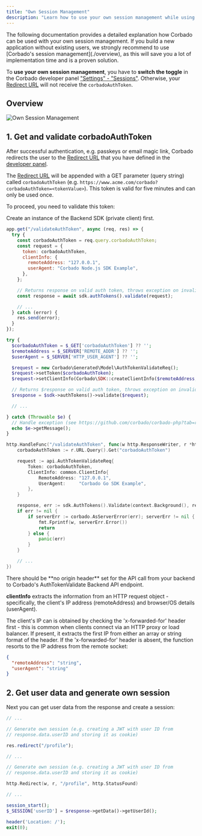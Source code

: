 ```yaml
---
title: "Own Session Management"
description: "Learn how to use your own session management while using Corbado's passkey authentication solution."
---
```


<Warning>
The following documentation provides a detailed explanation how Corbado can be used with your own session management. If you build a new application without existing users, we strongly recommend to use [Corbado's session management](./overview), as this will save you a lot of implementation time and is a proven solution.

To **use your own session management**, you have to **switch the toggle** in the Corbado developer panel ["Settings" - "Sessions"](https://app.corbado.com/app/settings/sessions). Otherwise, your [Redirect URL](/helpful-guides/url-overview#3-redirect-url) will not receive the `corbadoAuthToken`.&#x20;

</Warning>

## Overview

![Own Session Management](/images/sessions/own-session-management/own-session-management.png)

## 1. Get and validate corbadoAuthToken

After successful authentication, e.g. passkeys or email magic link, Corbado redirects the user to the [Redirect URL](/helpful-guides/url-overview#3-redirect-url) that you have defined in the [developer panel](https://app.corbado.com/app/settings/general/urls).&#x20;

The [Redirect URL](/helpful-guides/url-overview#3-redirect-url) will be appended with a GET parameter (query string) called `corbadoAuthToken` (e.g. `https://www.acme.com/corbado?corbadoAuthToken=<tokenValue>`). This token is valid for five minutes and can only be used once.&#x20;

To proceed, you need to validate this token:

<Note>Create an instance of the Backend SDK (private client) first.</Note>

<CodeGroup>

```js Node.js (Express)
app.get("/validateAuthToken", async (req, res) => {
  try {
    const corbadoAuthToken = req.query.corbadoAuthToken;
    const request = {
      token: corbadoAuthToken,
      clientInfo: {
        remoteAddress: "127.0.0.1",
        userAgent: "Corbado Node.js SDK Example",
      },
    };

    // Returns response on valid auth token, throws exception on invalid auth token
    const response = await sdk.authTokens().validate(request);

    // ...
  } catch (error) {
    res.send(error);
  }
});
```

```php PHP
try {
  $corbadoAuthToken = $_GET['corbadoAuthToken'] ?? '';
  $remoteAddress = $_SERVER['REMOTE_ADDR'] ?? '';
  $userAgent = $_SERVER['HTTP_USER_AGENT'] ?? '';

  $request = new Corbado\Generated\Model\AuthTokenValidateReq();
  $request->setToken($corbadoAuthToken);
  $request->setClientInfo(Corbado\SDK::createClientInfo($remoteAddress, $userAgent));

  // Returns $response on valid auth token, throws exception on invalid auth token
  $response = $sdk->authTokens()->validate($request);

  // ...

} catch (Throwable $e) {
  // Handle exception (see https://github.com/corbado/corbado-php?tab=readme-ov-file#error-handling for more details)
  echo $e->getMessage();
}
```

```go Go (Stdlib)
http.HandleFunc("/validateAuthToken", func(w http.ResponseWriter, r *http.Request) {
	corbadoAuthToken := r.URL.Query().Get("corbadoAuthToken")

	request := api.AuthTokenValidateReq{
		Token: corbadoAuthToken,
		ClientInfo: common.ClientInfo{
			RemoteAddress: "127.0.0.1",
			UserAgent:     "Corbado Go SDK Example",
		},
	}

	response, err := sdk.AuthTokens().Validate(context.Background(), request)
	if err != nil {
		if serverErr := corbado.AsServerError(err); serverErr != nil {
			fmt.Fprintf(w, serverErr.Error())
			return
		} else {
			panic(err)
		}
	}

	// ...
})
```

</CodeGroup>

<Note>
There should be **no origin header** set for the API call from your backend to Corbado's AuthTokenValidate Backend API endpoint.

**clientInfo** extracts the information from an HTTP request object - specifically, the client's IP address (remoteAddress) and browser/OS details (userAgent).

The client's IP can is obtained by checking the 'x-forwarded-for' header first - this is common when clients connect via an HTTP proxy or load balancer. If present, it extracts the first IP from either an array or string format of the header. If the 'x-forwarded-for' header is absent, the function resorts to the IP address from the remote socket:

```json
{
  "remoteAddress": "string",
  "userAgent": "string"
}
```

</Note>

## 2. Get user data and generate own session

Next you can get user data from the response and create a session:

<CodeGroup>

```js Node.js (Express)
// ...

// Generate own session (e.g. creating a JWT with user ID from
// response.data.userID and storing it as cookie)

res.redirect("/profile");
```

```go Go (Stdlib)
// ...

// Generate own session (e.g. creating a JWT with user ID from
// response.data.userID and storing it as cookie)

http.Redirect(w, r, "/profile", http.StatusFound)
```

```php PHP
// ...

session_start();
$_SESSION['userID'] = $response->getData()->getUserId();

header('Location: /');
exit(0);
```

</CodeGroup>
